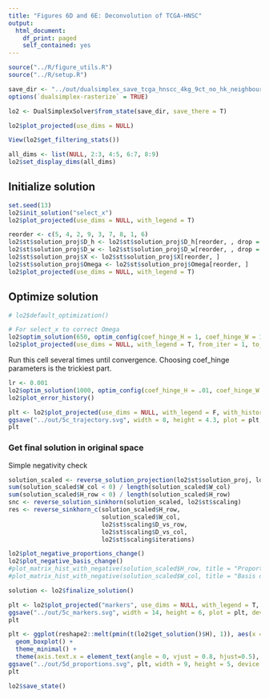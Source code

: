 ```yaml
---
title: "Figures 6D and 6E: Deconvolution of TCGA-HNSC"
output:
  html_document:
    df_print: paged
    self_contained: yes
---
```


```r
source("../R/figure_utils.R")
source("../R/setup.R")
```

```r
save_dir <- "../out/dualsimplex_save_tcga_hnscc_4kg_9ct_no_hk_neighbours/"
options(`dualsimplex-rasterize` = TRUE)
```

```r
lo2 <- DualSimplexSolver$from_state(save_dir, save_there = T)
```

```r
lo2$plot_projected(use_dims = NULL)
```

```r
View(lo2$get_filtering_stats())
```



```r
all_dims <- list(NULL, 2:3, 4:5, 6:7, 8:9)
lo2$set_display_dims(all_dims)
```


## Initialize solution
```r
set.seed(13)
lo2$init_solution("select_x")
lo2$plot_projected(use_dims = NULL, with_legend = T)
```

<!-- Set convenient order for cell types -->
```r
reorder <- c(5, 4, 2, 9, 3, 7, 8, 1, 6)
lo2$st$solution_proj$D_h <- lo2$st$solution_proj$D_h[reorder, , drop = F]
lo2$st$solution_proj$D_w <- lo2$st$solution_proj$D_w[reorder, , drop = F]
lo2$st$solution_proj$X <- lo2$st$solution_proj$X[reorder, ]
lo2$st$solution_proj$Omega <- lo2$st$solution_proj$Omega[reorder, ]
lo2$plot_projected(use_dims = NULL, with_legend = T)
```


## Optimize solution
```r
# lo2$default_optimization()

# For select_x to correct Omega
lo2$optim_solution(650, optim_config(coef_hinge_H = 1, coef_hinge_W = 1, coef_der_X = 0.001, coef_der_Omega = 0.1))
lo2$plot_projected(use_dims = NULL, with_legend = T, from_iter = 1, to_iter = 650)
```


Run this cell several times until convergence.
Choosing coef_hinge parameters is the trickiest part.
```r
lr <- 0.001
lo2$optim_solution(1000, optim_config(coef_hinge_H = .01, coef_hinge_W = .01, coef_der_X = lr, coef_der_Omega = lr))
lo2$plot_error_history()
```

```r
plt <- lo2$plot_projected(use_dims = NULL, with_legend = F, with_history = T, pt_size = 0.6)
ggsave("../out/5c_trajectory.svg", width = 8, height = 4.3, plot = plt, device = svglite::svglite)
plt
```


### Get final solution in original space

Simple negativity check


```r
solution_scaled <- reverse_solution_projection(lo2$st$solution_proj, lo2$st$proj)
sum(solution_scaled$W_col < 0) / length(solution_scaled$W_col)
sum(solution_scaled$H_row < 0) / length(solution_scaled$H_row)
snc <- reverse_solution_sinkhorn(solution_scaled, lo2$st$scaling)
res <- reverse_sinkhorn_c(solution_scaled$H_row,
                          solution_scaled$W_col,
                          lo2$st$scaling$D_vs_row,
                          lo2$st$scaling$D_vs_col,
                          lo2$st$scaling$iterations)

lo2$plot_negative_proportions_change()
lo2$plot_negative_basis_change()
#plot_matrix_hist_with_negative(solution_scaled$H_row, title = "Proportions distribution", bins = 100)
#plot_matrix_hist_with_negative(solution_scaled$W_col, title = "Basis distribution", bins = 100)


```

```r
solution <- lo2$finalize_solution()
```

```r
plt <- lo2$plot_projected("markers", use_dims = NULL, with_legend = T, pt_size = 0.9, with_history = F)
ggsave("../out/5c_markers.svg", width = 14, height = 6, plot = plt, device = svg)
plt
```


```r
plt <- ggplot(reshape2::melt(pmin(t(lo2$get_solution()$H), 1)), aes(x = Var2, y = value, fill = Var2)) +
  geom_boxplot() +
  theme_minimal() +
  theme(axis.text.x = element_text(angle = 0, vjust = 0.8, hjust=0.5), axis.title.x = element_blank())
ggsave("../out/5d_proportions.svg", plt, width = 9, height = 5, device = svg)
plt
```

```r
lo2$save_state()
```
